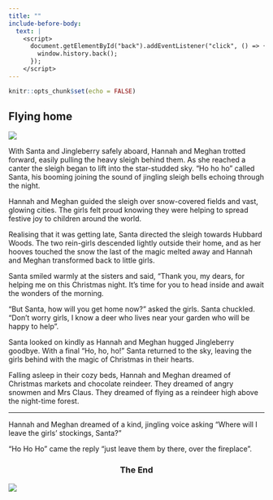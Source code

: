 ```yaml
---
title: ""
include-before-body:
  text: |
    <script>
      document.getElementById("back").addEventListener("click", () => {
        window.history.back();
      });
    </script>
---
```


```r
knitr::opts_chunk$set(echo = FALSE)
```

:::::: {.scenario .column-screen}

:::: {.column-body .scenario-text}

## Flying home

::::

::: {.column-body .scenario-image}

![](images/sisters-sleigh.png)

:::

:::: {.column-body .scenario-text}

With Santa and Jingleberry safely aboard, Hannah and Meghan trotted forward, easily pulling the heavy sleigh behind them. As she reached a canter the sleigh began to lift into the star-studded sky. "Ho ho ho" called Santa, his booming joining the sound of jingling sleigh bells echoing through the night. 

Hannah and Meghan guided the sleigh over snow-covered fields and vast, glowing cities. The girls felt proud knowing they were helping to spread festive joy to children around the world. 

Realising that it was getting late, Santa directed the sleigh towards Hubbard Woods. The two rein-girls descended lightly outside their home, and as her hooves touched the snow the last of the magic melted away and Hannah and Meghan transformed back to little girls.

Santa smiled warmly at the sisters and said, "Thank you, my dears, for helping me on this Christmas night. It's time for you to head inside and await the wonders of the morning. 

"But Santa, how will you get home now?" asked the girls. Santa chuckled. "Don't worry girls, I know a deer who lives near your garden who will be happy to help". 

Santa looked on kindly as Hannah and Meghan hugged Jingleberry goodbye. With a final "Ho, ho, ho!" Santa returned to the sky, leaving the girls behind with the magic of Christmas in their hearts.

Falling asleep in their cozy beds, Hannah and Meghan dreamed of Christmas markets and chocolate reindeer. They dreamed of angry snowmen and Mrs Claus. They dreamed of flying as a reindeer high above the night-time forest. 

***

Hannah and Meghan dreamed of a kind, jingling voice asking "Where will I leave the girls' stockings, Santa?" 

"Ho Ho Ho" came the reply "just leave them by there, over the fireplace". 

::::

::: {.column-body .scenario-image}
::: {style="text-align: center;"}
### The End
:::
![](images/sisters-safe-home.png)

:::



::::::
